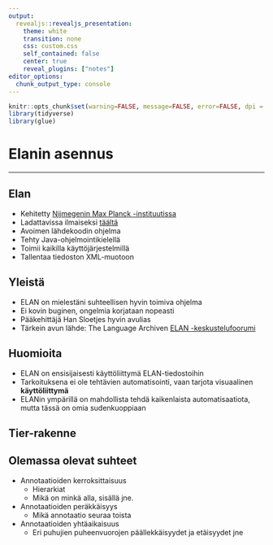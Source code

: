 ```yaml
---
output: 
  revealjs::revealjs_presentation:
    theme: white
    transition: none
    css: custom.css
    self_contained: false
    center: true
    reveal_plugins: ["notes"]
editor_options: 
  chunk_output_type: console
---
```


```r
knitr::opts_chunk$set(warning=FALSE, message=FALSE, error=FALSE, dpi = 400,fig.cap = "", cache = T, echo=TRUE)
library(tidyverse)
library(glue)
```

# Elanin asennus {data-background-image="map_small1.jpg" data-background-size="100%" .textbox}

---------------------------------------------------------------------

## Elan

- Kehitetty [Nijmegenin Max Planck -instituutissa](https://tla.mpi.nl/)
- Ladattavissa ilmaiseksi [täältä](https://tla.mpi.nl/tools/tla-tools/elan/)
- Avoimen lähdekoodin ohjelma
- Tehty Java-ohjelmointikielellä
- Toimii kaikilla käyttöjärjestelmillä
- Tallentaa tiedoston XML-muotoon

## Yleistä

- ELAN on mielestäni suhteellisen hyvin toimiva ohjelma
- Ei kovin buginen, ongelmia korjataan nopeasti
- Pääkehittäjä Han Sloetjes hyvin avulias
- Tärkein avun lähde: The Language Archiven [ELAN -keskustelufoorumi](https://tla.mpi.nl/forums/software/elan/)

## Huomioita

- ELAN on ensisijaisesti käyttöliittymä ELAN-tiedostoihin
- Tarkoituksena ei ole tehtävien automatisointi, vaan tarjota visuaalinen **käyttöliittymä**
- ELANin ympärillä on mahdollista tehdä kaikenlaista automatisaatiota, mutta tässä on omia sudenkuoppiaan

## Tier-rakenne

## {data-background-image="kuvat/annotation_mode_full.png" data-background-size="100%"}

## {data-background-image="kuvat/tier_dependencies.png" data-background-size="100%"}

## Olemassa olevat suhteet

- Annotaatioiden kerroksittaisuus
    - Hierarkiat
    - Mikä on minkä alla, sisällä jne.
- Annotaatioiden peräkkäisyys
    - Mikä annotaatio seuraa toista
- Annotaatioiden yhtäaikaisuus
    - Eri puhujien puheenvuorojen päällekkäisyydet ja etäisyydet jne

## {data-background-image="kuvat/annotation_mode_full.png" data-background-size="100%"}
